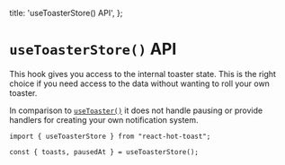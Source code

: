 
  title: 'useToasterStore() API',
};


# `useToasterStore()` API

This hook gives you access to the internal toaster state. This is the right choice if you need access to the data without wanting to roll your own toaster.

In comparison to [`useToaster()`](/docs/use-toaster) it does not handle pausing or provide handlers for creating your own notification system.

```
import { useToasterStore } from "react-hot-toast";

const { toasts, pausedAt } = useToasterStore();
```
